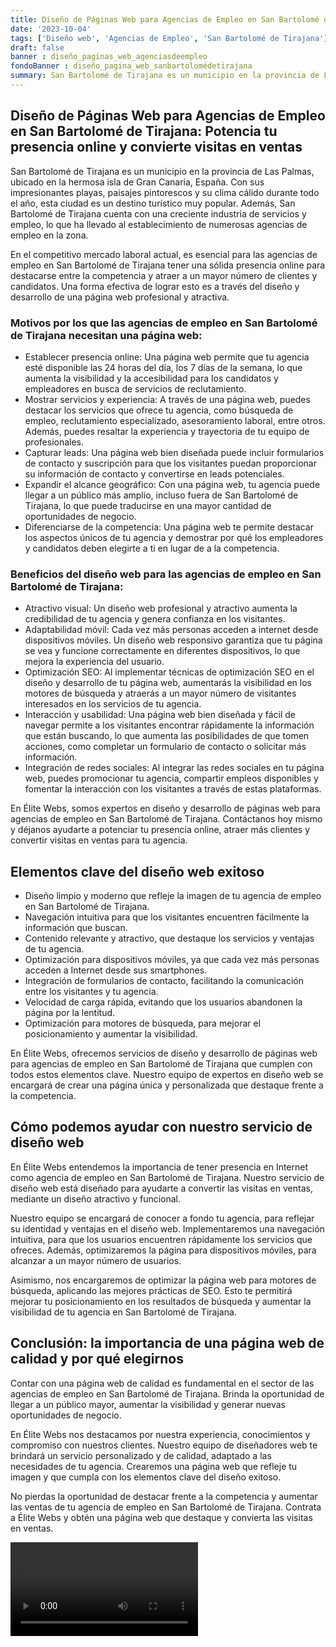 ```yaml
---
title: Diseño de Páginas Web para Agencias de Empleo en San Bartolomé de Tirajana
date: '2023-10-04'
tags: ['Diseño web', 'Agencias de Empleo', 'San Bartolomé de Tirajana']
draft: false
banner : diseño_paginas_web_agenciasdeempleo
fondoBanner : diseño_pagina_web_sanbartolomédetirajana
summary: San Bartolomé de Tirajana es un municipio en la provincia de Las Palmas, ubicado en la hermosa isla de Gran Canaria, España. Con sus impresionantes playas, paisajes pintorescos y su clima cálido durante todo el año, esta ciudad es un destino turístico muy popular. Además, San Bartolomé de Tirajana cuenta con una creciente industria de servicios y empleo, lo que ha llevado al establecimiento de numerosas agencias de empleo en la zona.
---
```


## Diseño de Páginas Web para Agencias de Empleo en San Bartolomé de Tirajana: Potencia tu presencia online y convierte visitas en ventas

San Bartolomé de Tirajana es un municipio en la provincia de Las Palmas, ubicado en la hermosa isla de Gran Canaria, España. Con sus impresionantes playas, paisajes pintorescos y su clima cálido durante todo el año, esta ciudad es un destino turístico muy popular. Además, San Bartolomé de Tirajana cuenta con una creciente industria de servicios y empleo, lo que ha llevado al establecimiento de numerosas agencias de empleo en la zona.

En el competitivo mercado laboral actual, es esencial para las agencias de empleo en San Bartolomé de Tirajana tener una sólida presencia online para destacarse entre la competencia y atraer a un mayor número de clientes y candidatos. Una forma efectiva de lograr esto es a través del diseño y desarrollo de una página web profesional y atractiva.

### Motivos por los que las agencias de empleo en San Bartolomé de Tirajana necesitan una página web:

- Establecer presencia online: Una página web permite que tu agencia esté disponible las 24 horas del día, los 7 días de la semana, lo que aumenta la visibilidad y la accesibilidad para los candidatos y empleadores en busca de servicios de reclutamiento.
- Mostrar servicios y experiencia: A través de una página web, puedes destacar los servicios que ofrece tu agencia, como búsqueda de empleo, reclutamiento especializado, asesoramiento laboral, entre otros. Además, puedes resaltar la experiencia y trayectoria de tu equipo de profesionales.
- Capturar leads: Una página web bien diseñada puede incluir formularios de contacto y suscripción para que los visitantes puedan proporcionar su información de contacto y convertirse en leads potenciales.
- Expandir el alcance geográfico: Con una página web, tu agencia puede llegar a un público más amplio, incluso fuera de San Bartolomé de Tirajana, lo que puede traducirse en una mayor cantidad de oportunidades de negocio.
- Diferenciarse de la competencia: Una página web te permite destacar los aspectos únicos de tu agencia y demostrar por qué los empleadores y candidatos deben elegirte a ti en lugar de a la competencia.

### Beneficios del diseño web para las agencias de empleo en San Bartolomé de Tirajana:

- Atractivo visual: Un diseño web profesional y atractivo aumenta la credibilidad de tu agencia y genera confianza en los visitantes.
- Adaptabilidad móvil: Cada vez más personas acceden a internet desde dispositivos móviles. Un diseño web responsivo garantiza que tu página se vea y funcione correctamente en diferentes dispositivos, lo que mejora la experiencia del usuario.
- Optimización SEO: Al implementar técnicas de optimización SEO en el diseño y desarrollo de tu página web, aumentarás la visibilidad en los motores de búsqueda y atraerás a un mayor número de visitantes interesados en los servicios de tu agencia.
- Interacción y usabilidad: Una página web bien diseñada y fácil de navegar permite a los visitantes encontrar rápidamente la información que están buscando, lo que aumenta las posibilidades de que tomen acciones, como completar un formulario de contacto o solicitar más información.
- Integración de redes sociales: Al integrar las redes sociales en tu página web, puedes promocionar tu agencia, compartir empleos disponibles y fomentar la interacción con los visitantes a través de estas plataformas.

En Élite Webs, somos expertos en diseño y desarrollo de páginas web para agencias de empleo en San Bartolomé de Tirajana. Contáctanos hoy mismo y déjanos ayudarte a potenciar tu presencia online, atraer más clientes y convertir visitas en ventas para tu agencia.

<GifSeo />

<Cta />

## Elementos clave del diseño web exitoso

- Diseño limpio y moderno que refleje la imagen de tu agencia de empleo en San Bartolomé de Tirajana.
- Navegación intuitiva para que los visitantes encuentren fácilmente la información que buscan.
- Contenido relevante y atractivo, que destaque los servicios y ventajas de tu agencia.
- Optimización para dispositivos móviles, ya que cada vez más personas acceden a Internet desde sus smartphones.
- Integración de formularios de contacto, facilitando la comunicación entre los visitantes y tu agencia.
- Velocidad de carga rápida, evitando que los usuarios abandonen la página por la lentitud.
- Optimización para motores de búsqueda, para mejorar el posicionamiento y aumentar la visibilidad.

En Élite Webs, ofrecemos servicios de diseño y desarrollo de páginas web para agencias de empleo en San Bartolomé de Tirajana que cumplen con todos estos elementos clave. Nuestro equipo de expertos en diseño web se encargará de crear una página única y personalizada que destaque frente a la competencia.

## Cómo podemos ayudar con nuestro servicio de diseño web

En Élite Webs entendemos la importancia de tener presencia en Internet como agencia de empleo en San Bartolomé de Tirajana. Nuestro servicio de diseño web está diseñado para ayudarte a convertir las visitas en ventas, mediante un diseño atractivo y funcional.

Nuestro equipo se encargará de conocer a fondo tu agencia, para reflejar su identidad y ventajas en el diseño web. Implementaremos una navegación intuitiva, para que los usuarios encuentren rápidamente los servicios que ofreces. Además, optimizaremos la página para dispositivos móviles, para alcanzar a un mayor número de usuarios.

Asimismo, nos encargaremos de optimizar la página web para motores de búsqueda, aplicando las mejores prácticas de SEO. Esto te permitirá mejorar tu posicionamiento en los resultados de búsqueda y aumentar la visibilidad de tu agencia en San Bartolomé de Tirajana.

## Conclusión: la importancia de una página web de calidad y por qué elegirnos

Contar con una página web de calidad es fundamental en el sector de las agencias de empleo en San Bartolomé de Tirajana. Brinda la oportunidad de llegar a un público mayor, aumentar la visibilidad y generar nuevas oportunidades de negocio.

En Élite Webs nos destacamos por nuestra experiencia, conocimientos y compromiso con nuestros clientes. Nuestro equipo de diseñadores web te brindará un servicio personalizado y de calidad, adaptado a las necesidades de tu agencia. Crearemos una página web que refleje tu imagen y que cumpla con los elementos clave del diseño exitoso.

No pierdas la oportunidad de destacar frente a la competencia y aumentar las ventas de tu agencia de empleo en San Bartolomé de Tirajana. Contrata a Élite Webs y obtén una página web que destaque y convierta las visitas en ventas.

<Video />

<CtaBot job='Agencias de Empleo' city='San Bartolomé de Tirajana'/>

<Gmaps query='San Bartolomé de Tirajana+españa+maps' />